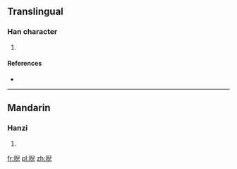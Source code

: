 ==Translingual==

===Han character===
{{Han char|rn=72|rad=日|as=08|sn=12|four=6701<sub>7</sub>|canj=日竹X山 (AHXU)|ids=⿰[[日]][[兒]]}}

# {{defn|Han|sort=日08}}

====References====
* {{Han ref|kx=0496.360|dkj=13989|hdz=21519.020|uh=6672|ud=26226|bh=D9A8|bd=55720}}

----

==Mandarin==

===Hanzi===
{{cmn-hanzi|pin=[[nǐ]] ([[ni3]])|wg=ni<sup>3</sup>}}

# {{defn|lang=cmn|sort=日08}}

[[fr:晲]]
[[pl:晲]]
[[zh:晲]]